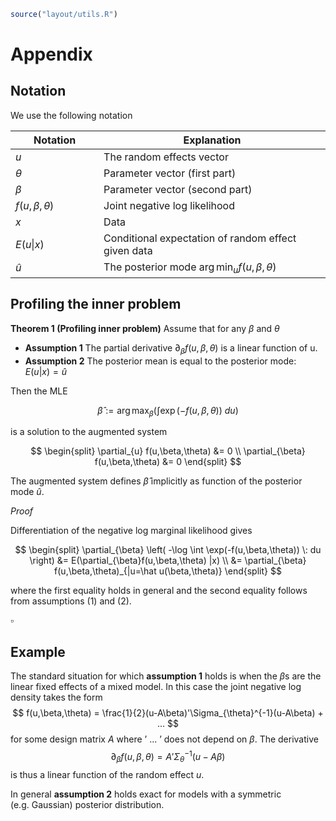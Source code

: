```r
source("layout/utils.R")
```

Appendix {#Appendix}
========

## Notation

We use the following notation

| Notation            | Explanation                                          |
|---------------------|------------------------------------------------------|
| $u$                 | The random effects vector                            |
| $\theta$            | Parameter vector (first part)                        |
| $\beta$             | Parameter vector (second part)                       |
| $f(u,\beta,\theta)$ | Joint negative log likelihood                        |
| $x$                 | Data                                                 |
| $E(u|x)$            | Conditional expectation of random effect given data  |
| $\hat u$            | The posterior mode $\arg \min_{u} f(u,\beta,\theta)$ |

## Profiling the inner problem

**Theorem 1 (Profiling inner problem)**
Assume that for any $\beta$ and $\theta$

* **Assumption 1** The partial derivative $\partial_{\beta} f(u,\beta,\theta)$ is a linear function of u.
* **Assumption 2** The posterior mean is equal to the posterior mode: $E(u|x)=\hat u$

Then the MLE

$$\hat \beta := \arg \max_{\beta} \left( \int \exp(-f(u,\beta,\theta)) \: du \right) $$

is a solution to the augmented system

$$
\begin{split}
\partial_{u} f(u,\beta,\theta) &= 0 \\
\partial_{\beta} f(u,\beta,\theta) &= 0
\end{split}
$$

The augmented system defines $\hat \beta$ implicitly as function of the posterior mode $\hat u$.

*Proof*

Differentiation of the negative log marginal likelihood gives

$$
\begin{split}
\partial_{\beta} \left( -\log \int \exp(-f(u,\beta,\theta)) \: du \right) &= E(\partial_{\beta}f(u,\beta,\theta) |x) \\
&= \partial_{\beta} f(u,\beta,\theta)_{|u=\hat u(\beta,\theta)}
\end{split}
$$

where the first equality holds in general and the second equality follows from assumptions (1) and (2).

$\square$

## Example

The standard situation for which **assumption 1** holds is when the
$\beta$s are the linear fixed effects of a mixed model. In this case
the joint negative log density takes the form
$$ f(u,\beta,\theta) = \frac{1}{2}(u-A\beta)'\Sigma_{\theta}^{-1}(u-A\beta) + ... $$
for some design matrix $A$ where ' $...$ ' does not depend on
$\beta$. The derivative
$$ \partial_{\beta} f(u,\beta,\theta) = A'\Sigma_{\theta}^{-1}(u-A\beta) $$
is thus a linear function of the random effect $u$.

In general **assumption 2** holds exact for models with a symmetric
(e.g. Gaussian) posterior distribution.
